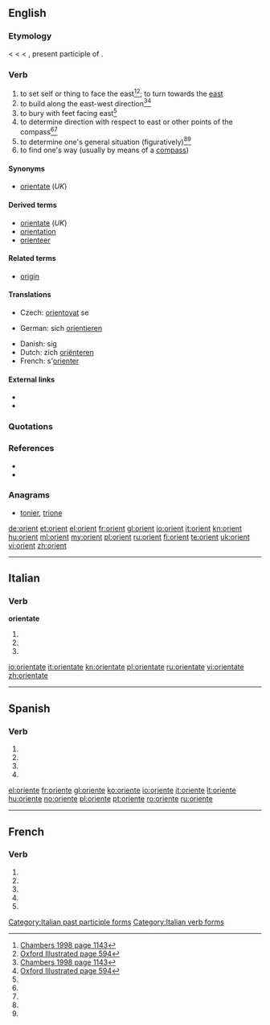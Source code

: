 {{also|Orient}}
==English==
{{copyvio suspected|referenced definitions look like they've been copied}}

===Etymology===
< {{etyl|enm}} {{term|orient|lang=enm}} < {{etyl|fro}} {{term|orient|lang=fro}} < {{etyl|la}} {{term|oriens||rising; as a noun, the quarter where the sun rises, the east, day}}, present participle of {{term|oriri||to rise}}.

===Verb===
{{en-verb}}

# to set self or thing to face the east<ref name="Cha1998">[[#Cha1998|Chambers 1998 page 1143]]</ref><ref name="OxfIll">[[#OxfIll|Oxford Illustrated page 594]]</ref>; to turn towards the [[east]]
# to build along the east-west direction<ref name="Cha1998">[[#Cha1998|Chambers 1998 page 1143]]</ref><ref name="OxfIll">[[#OxfIll|Oxford Illustrated page 594]]</ref>
# to bury with feet facing east<ref name="OxfIll"/>
# to determine direction with respect to east or other points of the compass<ref name="Cha1998"/><ref name="OxfIll"/>
# to determine one's general situation (figuratively)<ref name="Cha1998"/><ref name="OxfIll"/>
# to find one's way (usually by means of a [[compass]])

====Synonyms====
* [[orientate]] (''UK'')

====Derived terms====
* [[orientate]] (''UK'')
* [[orientation]]
* [[orienteer]]

====Related terms====
* [[origin]]

====Translations====
{{trans-top|to find one's way}}
* Czech: [[orientovat]] se
{{trans-mid}}
* German: sich [[orientieren]]
{{trans-bottom}}

{{checktrans-top}}
* Danish: {{t|da|orientere}} sig
* Dutch: zich [[oriënteren]]
* French: s'[[orienter]]
{{trans-bottom}}

====External links====
* {{R:Webster 1913}}
* {{R:Century 1911}}

===Quotations===
<references/>

===References===
* <cite id="Cha1998">{{reference-book |title=The Chambers Dictionary |publisher=Chambers Harrap Publishers Ltd |year=2000 |origyear=1998 |location=Edinburgh |isbn=0-550-14005-X}}</cite>
* <cite id="OxfIll">{{reference-book |title=The Oxford Illustrated Dictionary |publisher=Oxford University Press |year=1976 |origyear=1975 |location=Great Britain}}</cite>

===Anagrams===
* {{alphagram|einort}} [[tonier#English|tonier]], [[trione#English|trione]]

[[de:orient]]
[[et:orient]]
[[el:orient]]
[[fr:orient]]
[[gl:orient]]
[[io:orient]]
[[it:orient]]
[[kn:orient]]
[[hu:orient]]
[[ml:orient]]
[[my:orient]]
[[pl:orient]]
[[ru:orient]]
[[fi:orient]]
[[te:orient]]
[[uk:orient]]
[[vi:orient]]
[[zh:orient]]
----

==Italian==

===Verb===
'''orientate'''

# {{form of|[[second-person|Second-person]] [[plural]] [[present tense]]|orientare|lang=it}}
# {{form of|Second-person plural [[imperative]]|orientare|lang=it}}
# {{form of|[[feminine|Feminine]] plural|orientato}}

[[Category:Italian past participle forms]]
[[Category:Italian verb forms]]

[[io:orientate]]
[[it:orientate]]
[[kn:orientate]]
[[pl:orientate]]
[[ru:orientate]]
[[vi:orientate]]
[[zh:orientate]]

----

==Spanish==

===Verb===
{{es-verb-form|orientar}}

# {{es-verb form of|ending=ar|mood=imperative|pers=2|formal=yes|number=singular|[[orientar]]}}
# {{es-verb form of|ending=ar|mood=subjunctive|tense=present|pers=1|number=singular|[[orientar]]}}
# {{es-verb form of|ending=ar|mood=subjunctive|tense=present|pers=2|formal=yes|number=singular|[[orientar]]}}
# {{es-verb form of|ending=ar|mood=subjunctive|tense=present|pers=3|number=singular|[[orientar]]}}

[[el:oriente]]
[[fr:oriente]]
[[gl:oriente]]
[[ko:oriente]]
[[io:oriente]]
[[it:oriente]]
[[lt:oriente]]
[[hu:oriente]]
[[no:oriente]]
[[pl:oriente]]
[[pt:oriente]]
[[ro:oriente]]
[[ru:oriente]]

----

==French==

===Verb===
{{fr-verb-form}}

# {{conjugation of|orienter||1|s|pres|ind|lang=fr}}
# {{conjugation of|orienter||3|s|pres|ind|lang=fr}}
# {{conjugation of|orienter||1|s|pres|sub|lang=fr}}
# {{conjugation of|orienter||1|s|pres|sub|lang=fr}}
# {{conjugation of|orienter||2|s|imp|lang=fr}}